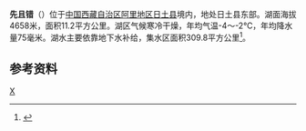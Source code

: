 {{ViewTibetanScript}}
{{Infobox_lake
 |湖泊名稱 =先且错
 |湖泊照片 = 
 |湖泊照片標題 = 
 |測深圖 =
 |測深圖標題 =
 |湖泊所在地 = [[中国|中国]][[西藏|西藏]]
 |座標 = {{coord |33|40|N|81|23|E|display=inline,title|scale:500000_type:waterbody_region:CN}}
 |湖泊類別 = [[咸水湖|咸水湖]]
 |流入 =
 |流出 = 
 |集水區面積 =309.8平方公里
 |集水區國家 =
 |湖泊長度 =5.4公里
 |湖泊闊度 = 最大3公里<br />平均2.07公里
 |湖泊面積 =11.2平方公里
 |平均深度 = 
 |最深深度 = 
 |水體體積 = 
 |湖水停留時間 =
 |湖岸線長度 =
 |海拔高度 = 4658米
 |湖中島嶼 =
 |湖邊城鎮 =
}}
{{Location map
 |China Tibet Ngari
 |mark=<!--dot-->Blue pog.svg
 |lat_deg=33|lat_min=40|lat_sec =
 |lon_deg=81|lon_min=23|lon_sec =
 |caption=先且错在[[西藏|西藏]]的位置。
 |position=right
 |width=350
 |float=right
}}
'''先且错'''（{{bo|z=གཞན་ཆེ་མཚོ།|w=gzhan che mtsho|t=Zhenché Tso}}）位于[[中国|中国]][[西藏自治区|西藏自治区]][[阿里地区|阿里地区]][[日土县|日土县]]境内，地处日土县东部。湖面海拔4658米，面积11.2平方公里。湖区气候寒冷干燥，年均气温-4～-2℃，年均降水量75毫米。湖水主要依靠地下水补给，集水区面积309.8平方公里<ref>{{cite book zh |author=王苏民 窦鸿身 |title=中国湖泊志 |format=M |edition=1 |location=北京 |publisher=科学出版社 |date=1998|pages=469|id= ISBN 7-03-006706-1}}</ref>。
==参考资料==
{{Reflist}}

[[Category:日土县湖泊|X]]